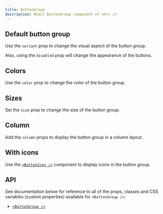 ```yaml
---
title: ButtonGroup
description: React ButtonGroup component of <hrc />
---
```



## Default button group

Use the `variant` prop to change the visual aspect of the button group.

Also, using the `disabled` prop will change the appearance of the buttons.

<Demo className="button-group-default">
  <Demos.ButtonGroupDefault />
</Demo>

<SourceCode code={defaultCode} title="button-group-default.tsx" />

## Colors

Use the `color` prop to change the color of the button group.

<Demo className="button-group-colors">
  <Demos.ButtonGroupColors />
</Demo>

<SourceCode code={colorsCode} title="button-group-colors.tsx" />

## Sizes

Set the `size` prop to change the size of the button group.

<Demo>
  <Demos.ButtonGroupSizes />
</Demo>

<SourceCode code={sizesCode} title="button-group-sizes.tsx" />

## Column

Add the `column` props to display the button group in a column layout.

<Demo className="button-group-column">
  <Demos.ButtonGroupColumn />
</Demo>

<SourceCode code={columnCode} title="button-group-column.tsx" />

## With icons

Use the [`<ButtonIcon />`](../button-icon)  component to display icons in the
button group.

<Demo>
  <Demos.ButtonGroupWithIcons />
</Demo>

<SourceCode code={iconsCode} title="button-group-with-icons.tsx" />

## API

See documentation below for reference to all of the props, classes and CSS
variables (custom properties) available for `<ButtonGroup />`:

- [`<ButtonGroup />`](/api/button-group)
